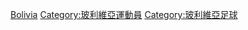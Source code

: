 {{Commons cat|Association football players from Bolivia}}

[[Category:各國足球運動員|Bolivia]]
[[Category:玻利維亞運動員|Category:玻利維亞運動員]]
[[Category:玻利維亞足球|Category:玻利維亞足球]]